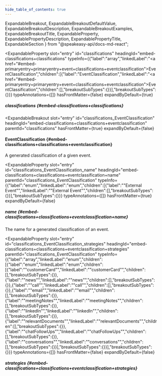 ```yaml
---
hide_table_of_contents: true
---
```

  ExpandableBreakout,
  ExpandableBreakoutDefaultValue,
  ExpandableBreakoutDescription,
  ExpandableBreakoutExamples,
  ExpandableBreakoutTitle,
  ExpandableProperty,
  ExpandablePropertyDescription,
  ExpandablePropertyTitle,
  ExpandableSection
} from "@speakeasy-api/docs-md-react";

<ExpandableSection>

<ExpandableProperty
  slot="entry"
  id="classifications"
  headingId="embed-classifications+classifications"
  typeInfo={{"label":"array","linkedLabel":"<a href=\"#embed-primaryentry+primaryentry+event+classifications+eventclassification\">EventClassification</a>","children":[{"label":"EventClassification","linkedLabel":"<a href=\"#embed-primaryentry+primaryentry+event+classifications+eventclassification\">EventClassification</a>","children":[],"breakoutSubTypes":{}}],"breakoutSubTypes":{}}}
  typeAnnotations={[]}
  hasFrontMatter={false}
  expandByDefault={true}
>

<ExpandablePropertyTitle slot="title">

##### classifications \{#embed-classifications+classifications\}

</ExpandablePropertyTitle>

</ExpandableProperty>

<ExpandableBreakout
  slot="entry"
  id="classifications_EventClassification"
  headingId="embed-classifications+classifications+eventclassification"
  parentId="classifications"
  hasFrontMatter={true}
  expandByDefault={false}
>

<ExpandableBreakoutTitle slot="title">

#### EventClassification \{#embed-classifications+classifications+eventclassification\}

</ExpandableBreakoutTitle>

<ExpandableBreakoutDescription slot="description">

A generated classification of a given event.

</ExpandableBreakoutDescription>

<ExpandableBreakoutExamples slot="examples">

</ExpandableBreakoutExamples>

<ExpandableBreakoutDefaultValue slot="defaultValue">

</ExpandableBreakoutDefaultValue>

</ExpandableBreakout>

<ExpandableProperty
  slot="entry"
  id="classifications_EventClassification_name"
  headingId="embed-classifications+classifications+eventclassification+name"
  parentId="classifications_EventClassification"
  typeInfo={{"label":"enum","linkedLabel":"enum","children":[{"label":"\"External Event\"","linkedLabel":"\"External Event\"","children":[],"breakoutSubTypes":{}}],"breakoutSubTypes":{}}}
  typeAnnotations={[]}
  hasFrontMatter={true}
  expandByDefault={false}
>

<ExpandablePropertyTitle slot="title">

##### name \{#embed-classifications+classifications+eventclassification+name\}

</ExpandablePropertyTitle>

<ExpandablePropertyDescription slot="description">

The name for a generated classification of an event.

</ExpandablePropertyDescription>

</ExpandableProperty>

<ExpandableProperty
  slot="entry"
  id="classifications_EventClassification_strategies"
  headingId="embed-classifications+classifications+eventclassification+strategies"
  parentId="classifications_EventClassification"
  typeInfo={{"label":"array","linkedLabel":"enum","children":[{"label":"enum","linkedLabel":"enum","children":[{"label":"\"customerCard\"","linkedLabel":"\"customerCard\"","children":[],"breakoutSubTypes":{}},{"label":"\"news\"","linkedLabel":"\"news\"","children":[],"breakoutSubTypes":{}},{"label":"\"call\"","linkedLabel":"\"call\"","children":[],"breakoutSubTypes":{}},{"label":"\"email\"","linkedLabel":"\"email\"","children":[],"breakoutSubTypes":{}},{"label":"\"meetingNotes\"","linkedLabel":"\"meetingNotes\"","children":[],"breakoutSubTypes":{}},{"label":"\"linkedIn\"","linkedLabel":"\"linkedIn\"","children":[],"breakoutSubTypes":{}},{"label":"\"relevantDocuments\"","linkedLabel":"\"relevantDocuments\"","children":[],"breakoutSubTypes":{}},{"label":"\"chatFollowUps\"","linkedLabel":"\"chatFollowUps\"","children":[],"breakoutSubTypes":{}},{"label":"\"conversations\"","linkedLabel":"\"conversations\"","children":[],"breakoutSubTypes":{}}],"breakoutSubTypes":{}}],"breakoutSubTypes":{}}}
  typeAnnotations={[]}
  hasFrontMatter={false}
  expandByDefault={false}
>

<ExpandablePropertyTitle slot="title">

##### strategies \{#embed-classifications+classifications+eventclassification+strategies\}

</ExpandablePropertyTitle>

</ExpandableProperty>

</ExpandableSection>